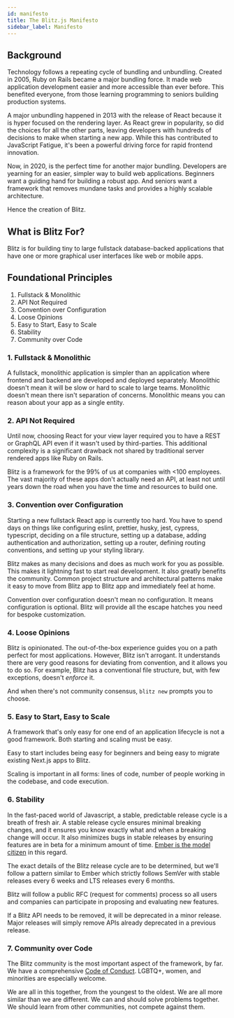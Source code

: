```yaml
---
id: manifesto
title: The Blitz.js Manifesto
sidebar_label: Manifesto
---
```


## Background

Technology follows a repeating cycle of bundling and unbundling. Created in 2005, Ruby on Rails became a major bundling force. It made web application development easier and more accessible than ever before. This benefited everyone, from those learning programming to seniors building production systems.

A major unbundling happened in 2013 with the release of React because it is hyper focused on the rendering layer. As React grew in popularity, so did the choices for all the other parts, leaving developers with hundreds of decisions to make when starting a new app. While this has contributed to JavaScript Fatigue, it's been a powerful driving force for rapid frontend innovation.

Now, in 2020, is the perfect time for another major bundling. Developers are yearning for an easier, simpler way to build web applications. Beginners want a guiding hand for building a robust app. And seniors want a framework that removes mundane tasks and provides a highly scalable architecture.

Hence the creation of Blitz.

## What is Blitz For?

Blitz is for building tiny to large fullstack database-backed applications that have one or more graphical user interfaces like web or mobile apps.

## Foundational Principles

1. Fullstack & Monolithic
2. API Not Required
3. Convention over Configuration
4. Loose Opinions
5. Easy to Start, Easy to Scale
6. Stability
7. Community over Code

### 1. Fullstack & Monolithic

A fullstack, monolithic application is simpler than an application where frontend and backend are developed and deployed separately. Monolithic doesn't mean it will be slow or hard to scale to large teams. Monolithic doesn't mean there isn't separation of concerns. Monolithic means you can reason about your app as a single entity.

### 2. API Not Required

Until now, choosing React for your view layer required you to have a REST or GraphQL API even if it wasn't used by third-parties. This additional complexity is a significant drawback not shared by traditional server rendered apps like Ruby on Rails.

Blitz is a framework for the 99% of us at companies with <100 employees. The vast majority of these apps don't actually need an API, at least not until years down the road when you have the time and resources to build one.

### 3. Convention over Configuration

Starting a new fullstack React app is currently too hard. You have to spend days on things like configuring eslint, prettier, husky, jest, cypress, typescript, deciding on a file structure, setting up a database, adding authentication and authorization, setting up a router, defining routing conventions, and setting up your styling library.

Blitz makes as many decisions and does as much work for you as possible. This makes it lightning fast to start real development. It also greatly benefits the community. Common project structure and architectural patterns make it easy to move from Blitz app to Blitz app and immediately feel at home.

Convention over configuration doesn't mean no configuration. It means configuration is optional. Blitz will provide all the escape hatches you need for bespoke customization.

### 4. Loose Opinions

Blitz is opinionated. The out-of-the-box experience guides you on a path perfect for most applications. However, Blitz isn't arrogant. It understands there are very good reasons for deviating from convention, and it allows you to do so. For example, Blitz has a conventional file structure, but, with few exceptions, doesn't _enforce_ it.

And when there's not community consensus, `blitz new` prompts you to choose.

### 5. Easy to Start, Easy to Scale

A framework that's only easy for one end of an application lifecycle is not a good framework. Both starting and scaling must be easy.

Easy to start includes being easy for beginners and being easy to migrate existing Next.js apps to Blitz.

Scaling is important in all forms: lines of code, number of people working in the codebase, and code execution.

### 6. Stability

In the fast-paced world of Javascript, a stable, predictable release cycle is a breath of fresh air. A stable release cycle ensures minimal breaking changes, and it ensures you know exactly what and when a breaking change will occur. It also minimizes bugs in stable releases by ensuring features are in beta for a minimum amount of time. [Ember is the model citizen](https://emberjs.com/releases/) in this regard.

The exact details of the Blitz release cycle are to be determined, but we'll follow a pattern similar to Ember which strictly follows SemVer with stable releases every 6 weeks and LTS releases every 6 months.

Blitz will follow a public RFC (request for comments) process so all users and companies can participate in proposing and evaluating new features.

If a Blitz API needs to be removed, it will be deprecated in a minor release. Major releases will simply remove APIs already deprecated in a previous release.

### 7. Community over Code

The Blitz community is the most important aspect of the framework, by far.
We have a comprehensive [Code of Conduct](../contributing/code-of-conduct). LGBTQ+, women, and minorities are especially welcome.

We are all in this together, from the youngest to the oldest. We are all more similar than we are different. We can and should solve problems together. We should learn from other communities, not compete against them.
